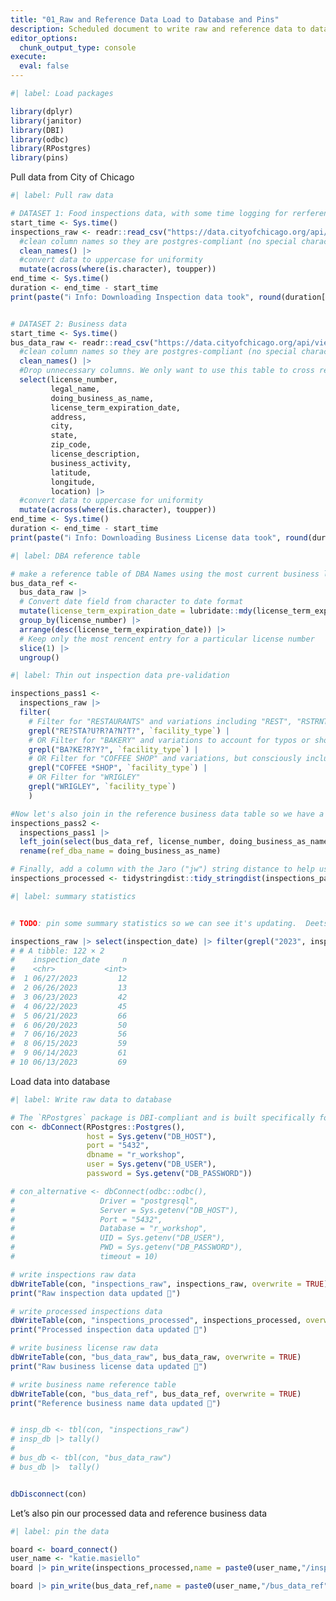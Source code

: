 ```yaml
---
title: "01_Raw and Reference Data Load to Database and Pins"
description: Scheduled document to write raw and reference data to database and pin
editor_options: 
  chunk_output_type: console
execute: 
  eval: false
---
```


```r
#| label: Load packages

library(dplyr)
library(janitor)
library(DBI)
library(odbc)
library(RPostgres)
library(pins)

```

Pull data from City of Chicago
```r
#| label: Pull raw data

# DATASET 1: Food inspections data, with some time logging for rerference
start_time <- Sys.time()
inspections_raw <- readr::read_csv("https://data.cityofchicago.org/api/views/4ijn-s7e5/rows.csv") |> 
  #clean column names so they are postgres-compliant (no special characters or spaces) and less annoying to type
  clean_names() |> 
  #convert data to uppercase for uniformity
  mutate(across(where(is.character), toupper)) 
end_time <- Sys.time()
duration <- end_time - start_time
print(paste("ℹ️ Info: Downloading Inspection data took", round(duration[[1]], 2),  units(duration)))


# DATASET 2: Business data
start_time <- Sys.time()
bus_data_raw <- readr::read_csv("https://data.cityofchicago.org/api/views/r5kz-chrr/rows.csv") |> 
  #clean column names so they are postgres-compliant (no special characters or spaces) and less annoying to type
  clean_names() |> 
  #Drop unnecessary columns. We only want to use this table to cross reference Licence Number to business name, location, 
  select(license_number, 
         legal_name, 
         doing_business_as_name, 
         license_term_expiration_date,
         address, 
         city, 
         state, 
         zip_code, 
         license_description, 
         business_activity,
         latitude, 
         longitude, 
         location) |> 
  #convert data to uppercase for uniformity
  mutate(across(where(is.character), toupper)) 
end_time <- Sys.time()
duration <- end_time - start_time
print(paste("ℹ️ Info: Downloading Business License data took", round(duration[[1]], 2),  units(duration)))


```

```r
#| label: DBA reference table 

# make a reference table of DBA Names using the most current business license number to act as the "source of truth" for correct DBA names
bus_data_ref <- 
  bus_data_raw |> 
  # Convert date field from character to date format
  mutate(license_term_expiration_date = lubridate::mdy(license_term_expiration_date)) |> 
  group_by(license_number) |> 
  arrange(desc(license_term_expiration_date)) |> 
  # Keep only the most rencent entry for a particular license number
  slice(1) |> 
  ungroup()


```
  

```r
#| label: Thin out inspection data pre-validation

inspections_pass1 <- 
  inspections_raw |> 
  filter(
    # Filter for "RESTAURANTS" and variations including "REST", "RSTRNT", etc.
    grepl("RE?STA?U?R?A?N?T?", `facility_type`) | 
    # OR Filter for "BAKERY" and variations to account for typos or shortenings
    grepl("BA?KE?R?Y?", `facility_type`) | 
    # OR Filter for "COFFEE SHOP" and variations, but consciously including "SHOP" to avoid carts, roasters, vending machines
    grepl("COFFEE *SHOP", `facility_type`) | 
    # OR Filter for "WRIGLEY"
    grepl("WRIGLEY", `facility_type`)
    ) 

#Now let's also join in the reference business data table so we have a "source of truth" DBA name to check against.
inspections_pass2 <- 
  inspections_pass1 |> 
  left_join(select(bus_data_ref, license_number, doing_business_as_name), by=join_by(license_number)) |>
  rename(ref_dba_name = doing_business_as_name) 

# Finally, add a column with the Jaro ("jw") string distance to help us determine how similar or dissimilar the inspectors' inputted dba name is to the reference. A distance of 0 indicates identical; a 1 indicates completely dissimilar
inspections_processed <- tidystringdist::tidy_stringdist(inspections_pass2,v1=dba_name, v2=ref_dba_name, method="jw") 

```


```r
#| label: summary statistics


# TODO: pin some summary statistics so we can see it's updating.  Deets from 2023-06-29 

inspections_raw |> select(inspection_date) |> filter(grepl("2023", inspection_date)) |> arrange(desc(inspection_date)) |> group_by(inspection_date) |> tally() |> arrange(desc(inspection_date))
# # A tibble: 122 × 2
#    inspection_date     n
#    <chr>           <int>
#  1 06/27/2023         12
#  2 06/26/2023         13
#  3 06/23/2023         42
#  4 06/22/2023         45
#  5 06/21/2023         66
#  6 06/20/2023         50
#  7 06/16/2023         56
#  8 06/15/2023         59
#  9 06/14/2023         61
# 10 06/13/2023         69
```


Load data into database
```r
#| label: Write raw data to database

# The `RPostgres` package is DBI-compliant and is built specifically for PosgreSQL DB. Performance may be faster than using the generic odbc package. It's perfectly reasonable to use the odbc package instead, and if we do, if we instead use the generic `odbc::odbc()` backend, the database will appear in the Connections pane. 
con <- dbConnect(RPostgres::Postgres(), 
                 host = Sys.getenv("DB_HOST"), 
                 port = "5432", 
                 dbname = "r_workshop", 
                 user = Sys.getenv("DB_USER"), 
                 password = Sys.getenv("DB_PASSWORD"))

# con_alternative <- dbConnect(odbc::odbc(), 
#                   Driver = "postgresql", 
#                   Server = Sys.getenv("DB_HOST"), 
#                   Port = "5432", 
#                   Database = "r_workshop", 
#                   UID = Sys.getenv("DB_USER"),    
#                   PWD = Sys.getenv("DB_PASSWORD"), 
#                   timeout = 10)

# write inspections raw data
dbWriteTable(con, "inspections_raw", inspections_raw, overwrite = TRUE)
print("Raw inspection data updated 🎉")

# write processed inspections data
dbWriteTable(con, "inspections_processed", inspections_processed, overwrite = TRUE)
print("Processed inspection data updated 🎉")

# write business license raw data
dbWriteTable(con, "bus_data_raw", bus_data_raw, overwrite = TRUE)
print("Raw business license data updated 🎉")

# write business name reference table
dbWriteTable(con, "bus_data_ref", bus_data_ref, overwrite = TRUE)
print("Reference business name data updated 🎉")


# insp_db <- tbl(con, "inspections_raw")
# insp_db |> tally()
# 
# bus_db <- tbl(con, "bus_data_raw")
# bus_db |>  tally()


dbDisconnect(con)
```


Let's also pin our processed data and reference business data
```r
#| label: pin the data

board <- board_connect()
user_name <- "katie.masiello"
board |> pin_write(inspections_processed,name = paste0(user_name,"/inspections_processed"), type="arrow")

board |> pin_write(bus_data_ref,name = paste0(user_name,"/bus_data_ref"), type="arrow")


```

